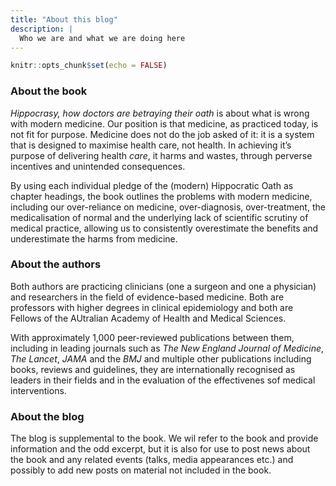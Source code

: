 ```yaml
---
title: "About this blog"
description: |
  Who we are and what we are doing here
---
```


```r
knitr::opts_chunk$set(echo = FALSE)
```
### About the book  
*Hippocrasy, how doctors are betraying their oath* is about what is wrong with modern medicine. Our position is that medicine, as practiced today, is not fit for purpose. Medicine does not do the job asked of it: it is a system that is designed to maximise health care, not health. In achieving it's purpose of delivering health *care*, it harms and wastes, through perverse incentives and unintended consequences.

By using each individual pledge of the (modern) Hippocratic Oath as chapter headings, the book outlines the problems with modern medicine, including our over-reliance on medicine, over-diagnosis, over-treatment, the medicalisation of normal and the underlying lack of scientific scrutiny of medical practice, allowing us to consistently overestimate the benefits and underestimate the harms from medicine.

### About the authors  
Both authors are practicing clinicians (one a surgeon and one a physician) and researchers in the field of evidence-based medicine. Both are professors with higher degrees in clinical epidemiology and both are Fellows of the AUtralian Academy of Health and Medical Sciences. 

With approximately 1,000 peer-reviewed publications between them, including in leading journals such as *The New England Journal of Medicine*, *The Lancet*, *JAMA* and the *BMJ* and multiple other publications including books, reviews and guidelines, they are internationally recognised as leaders in their fields and in the evaluation of the effectivenes sof medical interventions.

### About the blog  
The blog is supplemental to the book. We wil refer to the book and provide information and the odd excerpt, but it is also for use to post news about the book and any related events (talks, media appearances etc.) and possibly to add new posts on material not included in the book.
